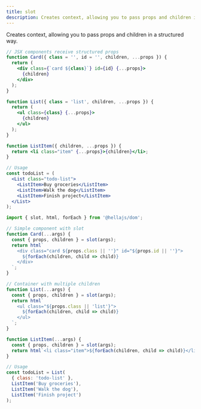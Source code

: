 ```yaml
---
title: slot
description: Creates context, allowing you to pass props and children in a structured way.
---
```



Creates context, allowing you to pass props and children in a structured way.

<Tabs>
  <TabItem label="JSX">

```jsx
// JSX components receive structured props
function Card({ class = '', id = '', children, ...props }) {
  return (
    <div class={`card ${class}`} id={id} {...props}>
      {children}
    </div>
  );
}

function List({ class = 'list', children, ...props }) {
  return (
    <ul class={class} {...props}>
      {children}
    </ul>
  );
}

function ListItem({ children, ...props }) {
  return <li class="item" {...props}>{children}</li>;
}

// Usage
const todoList = (
  <List class="todo-list">
    <ListItem>Buy groceries</ListItem>
    <ListItem>Walk the dog</ListItem>
    <ListItem>Finish project</ListItem>
  </List>
);
```

  </TabItem>
  <TabItem label="Template Literals">

```js
import { slot, html, forEach } from '@hellajs/dom';

// Simple component with slot
function Card(...args) {
  const { props, children } = slot(args);
  return html`
    <div class="card ${props.class || ''}" id="${props.id || ''}">
      ${forEach(children, child => child)}
    </div>
  `;
}

// Container with multiple children
function List(...args) {
  const { props, children } = slot(args);
  return html`
    <ul class="${props.class || 'list'}">
      ${forEach(children, child => child)}
    </ul>
  `;
}

function ListItem(...args) {
  const { props, children } = slot(args);
  return html`<li class="item">${forEach(children, child => child)}</li>`;
}

// Usage
const todoList = List(
  { class: 'todo-list' },
  ListItem('Buy groceries'),
  ListItem('Walk the dog'),
  ListItem('Finish project')
);
```

  </TabItem>
</Tabs>